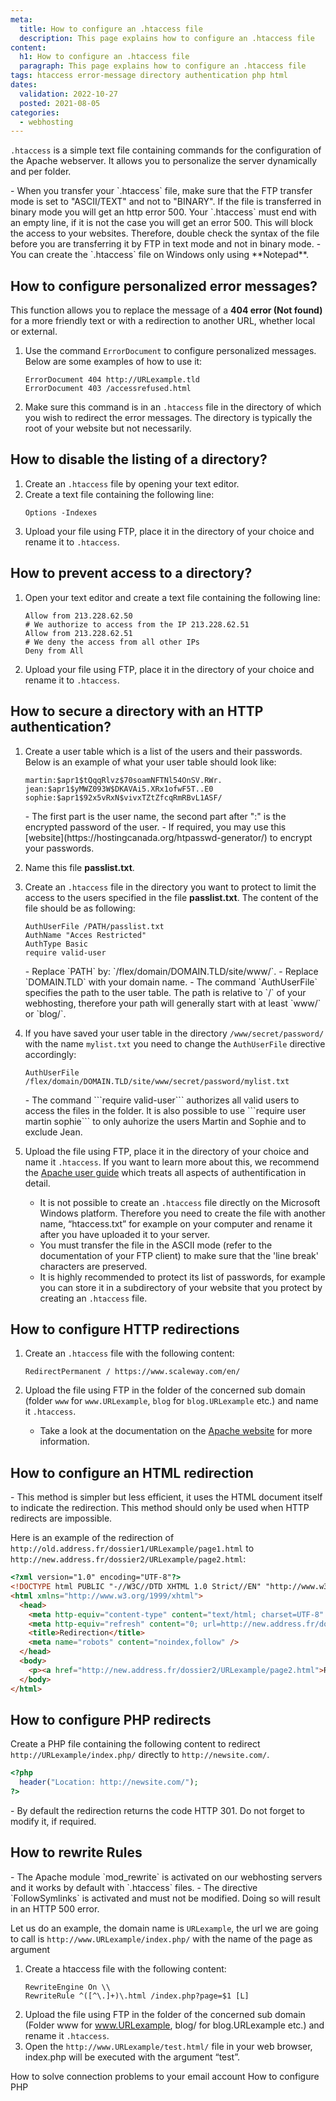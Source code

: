 ```yaml
---
meta:
  title: How to configure an .htaccess file
  description: This page explains how to configure an .htaccess file
content:
  h1: How to configure an .htaccess file
  paragraph: This page explains how to configure an .htaccess file
tags: htaccess error-message directory authentication php html 
dates:
  validation: 2022-10-27
  posted: 2021-08-05
categories:
  - webhosting
---
```


<Macro id="webhosting-online" />

`.htaccess` is a simple text file containing commands for the configuration of the Apache webserver. It allows you to personalize the server dynamically and per folder.

<Message type="important">
  - When you transfer your `.htaccess` file, make sure that the FTP transfer mode is set to "ASCII/TEXT" and not to "BINARY". If the file is transferred in binary mode you will get an http error 500. Your `.htaccess` must end with an empty line, if it is not the case you will get an error 500. This will block the access to your websites. Therefore, double check the syntax of the file before you are transferring it by FTP in text mode and not in binary mode.
  - You can create the `.htaccess` file on Windows only using **Notepad**.
</Message>

## How to configure personalized error messages? 

This function allows you to replace the message of a **404 error (Not found)** for a more friendly text or with a redirection to another URL, whether local or external.

1. Use the command `ErrorDocument` to configure personalized messages. Below are some examples of how to use it: 
    ```ErrorDocument 404 /myfile404.html
    ErrorDocument 404 http://URLexample.tld
    ErrorDocument 403 /accessrefused.html
    ```
2. Make sure this command is in an `.htaccess` file in the directory of which you wish to redirect the error messages. The directory is typically the root of your website but not necessarily.

## How to disable the listing of a directory? 

1. Create an `.htaccess` file by opening your text editor.
2. Create a text file containing the following line: 
    ```
    Options -Indexes
    ```
3. Upload your file using FTP, place it in the directory of your choice and rename it to `.htaccess`.

## How to prevent access to a directory? 

1. Open your text editor and create a text file containing the following line: 
    ```# We authorize to access from the IP 213.228.62.50
    Allow from 213.228.62.50
    # We authorize to access from the IP 213.228.62.51
    Allow from 213.228.62.51
    # We deny the access from all other IPs
    Deny from All
    ```
2. Upload your file using FTP, place it in the directory of your choice and rename it to `.htaccess`. 

## How to secure a directory with an HTTP authentication? 

1. Create a user table which is a list of the users and their passwords. Below is an example of what your user table should look like: 
    ```
    martin:$apr1$tQqqRlvz$70soamNFTNl54OnSV.RWr.
    jean:$apr1$yMWZ093W$DKAVAi5.XRx1ofwF5T..E0
    sophie:$apr1$92x5vRxN$vivxTZtZfcqRmRBvL1ASF/
    ```

    <Message type="note">
      - The first part is the user name, the second part after ":" is the encrypted password of the user.
      - If required, you may use this [website](https://hostingcanada.org/htpasswd-generator/) to encrypt your passwords.
    </Message>
2. Name this file **passlist.txt**.
3. Create an `.htaccess` file in the directory you want to protect to limit the access to the users specified in the file **passlist.txt**. The content of the file should be as following:
    ```
    AuthUserFile /PATH/passlist.txt
    AuthName "Acces Restricted"
    AuthType Basic
    require valid-user
    ```

    <Message type="important">
      - Replace `PATH` by: `/flex/domain/DOMAIN.TLD/site/www/`.
      - Replace `DOMAIN.TLD` with your domain name.
      - The command `AuthUserFile` specifies the path to the user table. The path is relative to `/` of your webhosting, therefore your path will generally start with at least `www/` or `blog/`.
    </Message>
4. If you have saved your user table in the directory `/www/secret/password/` with the name `mylist.txt` you need to change the `AuthUserFile` directive accordingly:
    ```
    AuthUserFile  /flex/domain/DOMAIN.TLD/site/www/secret/password/mylist.txt
    ```

    <Message type="note">
      - The command ```require valid-user``` authorizes all valid users to access the files in the folder. It is also possible to use ```require user martin sophie``` to only auhorize the users Martin and Sophie and to exclude Jean. 
    </Message>
5. Upload the file using FTP, place it in the directory of your choice and name it `.htaccess`. If you want to learn more about this, we recommend the [Apache user guide](https://httpd.apache.org/docs/) which treats all aspects of authentification in detail.
    <Message type="important">
      - It is not possible to create an `.htaccess` file directly on the Microsoft Windows platform. Therefore you need to create the file with another name, “htaccess.txt” for example on your computer and rename it after you have uploaded it to your server.
      - You must transfer the file in the ASCII mode (refer to the documentation of your FTP client) to make sure that the 'line break' characters are preserved.
      - It is highly recommended to protect its list of passwords, for example you can store it in a subdirectory of your website that you protect by creating an `.htaccess` file.
    </Message>

## How to configure HTTP redirections

1. Create an `.htaccess` file with the following content: 
    ```# Redirection to the site Scaleway.com
    RedirectPermanent / https://www.scaleway.com/en/
    ```
2. Upload the file using FTP in the folder of the concerned sub domain (folder `www` for `www.URLexample`, `blog` for `blog.URLexample` etc.) and name it `.htaccess`.
    <Message type="tip">
      - Take a look at the documentation on the [Apache website](http://httpd.apache.org/docs/2.0/mod/mod_alias.html) for more information. 
    </Message>

## How to configure an HTML redirection

<Message type="note">
  - This method is simpler but less efficient, it uses the HTML document itself to indicate the redirection. This method should only be used when HTTP redirects are impossible.
</Message>

Here is an example of the redirection of `http://old.address.fr/dossier1/URLexample/page1.html` to `http://new.address.fr/dossier2/URLexample/page2.html`: 

```html
<?xml version="1.0" encoding="UTF-8"?>
<!DOCTYPE html PUBLIC "-//W3C//DTD XHTML 1.0 Strict//EN" "http://www.w3.org/TR/xhtml1/DTD/xhtml1-strict.dtd">
<html xmlns="http://www.w3.org/1999/xhtml">
  <head>
    <meta http-equiv="content-type" content="text/html; charset=UTF-8" />
    <meta http-equiv="refresh" content="0; url=http://new.address.fr/dossier2/URLexample/page2.html" />
    <title>Redirection</title>
    <meta name="robots" content="noindex,follow" />
  </head>
  <body>
    <p><a href="http://new.address.fr/dossier2/URLexample/page2.html">Redirection</a></p>
  </body>
</html>
```

## How to configure PHP redirects

Create a PHP file containing the following content to redirect `http://URLexample/index.php/` directly to `http://newsite.com/`.

```php
<?php
  header("Location: http://newsite.com/");
?>
```

<Message type="note">
  - By default the redirection returns the code HTTP 301. Do not forget to modify it, if required.
</Message>

## How to rewrite Rules

<Message type="important">
  - The Apache module `mod_rewrite` is activated on our webhosting servers and it works by default with `.htaccess` files.
  - The directive `FollowSymlinks` is activated and must not be modified. Doing so will result in an HTTP 500 error.
</Message>

Let us do an example, the domain name is `URLexample`, the url we are going to call is `http://www.URLexample/index.php/` with the name of the page as argument

1. Create a htaccess file with the following content: 
    ``` 
    RewriteEngine On \\
    RewriteRule ^([^\.]+)\.html /index.php?page=$1 [L]
    ```
2. Upload the file using FTP in the folder of the concerned sub domain (Folder www for www.URLexample, blog/ for blog.URLexample etc.) and rename it `.htaccess`.
3. Open the `http://www.URLexample/test.html/` file in your web browser, index.php will be executed with the argument “test”.

<Navigation title="See Also">
  <PreviousButton to="/webhosting/classic/how-to/solve-email-account-connection-problems/">How to solve connection problems to your email account</PreviousButton>
  <NextButton to="/webhosting/classic/how-to/configure-php/">How to configure PHP</NextButton>
</Navigation> 